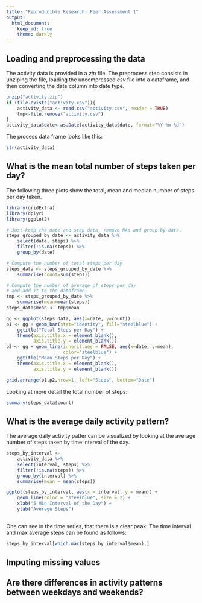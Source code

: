 ```yaml
---
title: "Reproducible Research: Peer Assessment 1"
output: 
  html_document:
    keep_md: true
    theme: darkly
---
```


## Loading and preprocessing the data

The activity data is provided in a *zip* file. The preprocess step consists in unziping the file, loading the uncompressed *csv* file into a dataframe, and then converting the date column into date type. 

```r
unzip("activity.zip")
if (file.exists("activity.csv")){
    activity_data <- read.csv("activity.csv", header = TRUE)
    tmp<-file.remove("activity.csv")
}
activity_data$date<-as.Date(activity_data$date, format="%Y-%m-%d")
```

The process data frame looks like this:
```r
str(activity_data)
```

## What is the mean total number of steps taken per day?
The following three plots show the total, mean and median number of steps per day taken.
```r
library(gridExtra)
library(dplyr)
library(ggplot2)

# Just keep the date and step data, remove NAs and group by date.
steps_grouped_by_date <- activity_data %>%
    select(date, steps) %>%
    filter(!is.na(steps)) %>%
    group_by(date)

# Compute the number of total steps per day
steps_data <- steps_grouped_by_date %>%
    summarise(count=sum(steps))

# Compute the number of average of steps per day
# and add it to the dataframe
tmp <- steps_grouped_by_date %>%
    summarise(mean=mean(steps))
steps_data$mean <- tmp$mean

gg <- ggplot(steps_data, aes(x=date, y=count)) 
p1 <- gg + geom_bar(stat="identity", fill="steelblue") +
    ggtitle("Total Steps per Day") + 
    theme(axis.title.x = element_blank(),
          axis.title.y = element_blank())
p2 <- gg + geom_line(inherit.aes = FALSE, aes(x=date, y=mean), 
                     color="steelblue") + 
    ggtitle("Mean Steps per Day") + 
    theme(axis.title.x = element_blank(),
          axis.title.y = element_blank())

grid.arrange(p1,p2,nrow=1, left="Steps", bottom="Date")
```

Looking at more detail the total number of steps:
```r
summary(steps_data$count)
```


## What is the average daily activity pattern?
The average daily activity patter can be visualized by looking at the average number of steps taken by time interval of the day.

```r
steps_by_interval <-
    activity_data %>%
    select(interval, steps) %>%
    filter(!is.na(steps)) %>%
    group_by(interval) %>%
    summarise(mean = mean(steps))

ggplot(steps_by_interval, aes(x = interval, y = mean)) +
    geom_line(color = "steelblue", size = 2) +
    xlab("5 Min Interval of the Day") +
    ylab("Average Steps")
    
```
One can see in the time series, that there is a clear peak. The time interval and max average steps can be found as follows:

```r
steps_by_interval[which.max(steps_by_interval$mean),]
```
## Imputing missing values



## Are there differences in activity patterns between weekdays and weekends?
